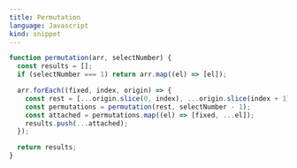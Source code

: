 ```yaml
---
title: Permutation
language: Javascript
kind: snippet
---
```


```js
function permutation(arr, selectNumber) {
  const results = [];
  if (selectNumber === 1) return arr.map((el) => [el]);

  arr.forEach((fixed, index, origin) => {
    const rest = [...origin.slice(0, index), ...origin.slice(index + 1)];
    const permutations = permutation(rest, selectNumber - 1);
    const attached = permutations.map((el) => [fixed, ...el]);
    results.push(...attached);
  });

  return results;
}
```
